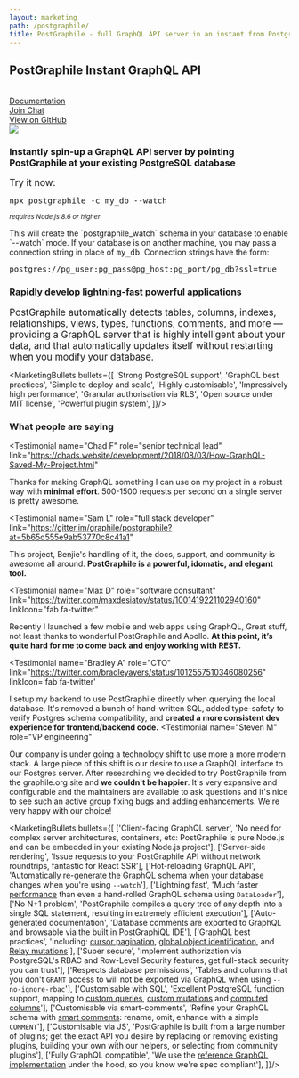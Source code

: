 ```yaml
---
layout: marketing
path: /postgraphile/
title: PostGraphile - full GraphQL API server in an instant from PostgreSQL database
---
```



<MarketingLayout blue>
<Hero bg="white">

## PostGraphile Instant GraphQL API

<br />

<div class='flex'>
<a class='button--solid-light' href='/postgraphile/introduction/'><span class='fas fa-book-open' /> Documentation <span class='fas fa-fw fa-arrow-right' /></a>
</div>
<div class='flex'>
<div style={{margin: '0 0.5rem 0 0'}}><a class='button--solid' href='https://discord.gg/graphile'><span class='fab fa-discord' /> Join Chat</a></div>
<div style={{margin: '0 0.5rem 0 0'}}><a class='button--solid' href='https://github.com/graphile/postgraphile'><span class='fas fa-star' /> View on GitHub</a></div>
</div>

</Hero>

<MarketingSection bg="white">

<Flex>
<Col className="center" span="8">
<img src={postgresPostgraphileGraphql} style={{maxWidth: '100%'}} />
</Col>
</Flex>

</MarketingSection>

<MarketingDivide from="white" to="dark" />

<MarketingSection bg="dark">

<Flex>
<Col span="8" offset="2" className='tc'>

### Instantly spin-up a GraphQL API server by pointing PostGraphile at your existing PostgreSQL database

</Col>
</Flex>

</MarketingSection>

<MarketingDivide from="dark" to="light" via="medium" />

<MarketingSection bg="light">

<MarketingCodebox>

<big>Try it now:</big>

<div className='mv4'>
<big><code>npx postgraphile -c my_db --watch</code></big>
</div>

<small><em>requires Node.js 8.6 or higher</em></small>

</MarketingCodebox>

<p className='f7'>
This will create the `postgraphile_watch` schema in your database to enable `--watch` mode. If your database is on another machine, you may pass a connection string in place of <tt>my_db</tt>. Connection strings have the form:
</p>

<p className='f7'>
<tt>postgres://pg_user:pg_pass@pg_host:pg_port/pg_db?ssl=true</tt>
</p>



</MarketingSection>

<MarketingDivide from="light" to="nodes" via="medium" down />

<MarketingSection bg="nodes">
<div style={{maxWidth: '48em', margin: 'auto'}}>

### Rapidly develop lightning-fast powerful applications

<big>PostGraphile automatically detects tables, columns, indexes, relationships,
views, types, functions, comments, and more &mdash; providing a GraphQL server that
is highly intelligent about your data, and that automatically updates itself
without restarting when you modify your database.</big>

<MarketingBullets bullets={[
'Strong PostgreSQL support',
'GraphQL best practices',
'Simple to deploy and scale',
'Highly customisable',
'Impressively high performance',
'Granular authorisation via RLS',
'Open source under MIT license',
'Powerful plugin system',
]}/>

</div>
</MarketingSection>

<MarketingDivide from="nodes" to="dark" via="medium" />

<MarketingSection bg="dark">

### What people are saying


<div class="mw9 ph3-ns flex flex-wrap justify-between">


<Testimonial
  name="Chad F"
  role="senior technical lead"
  link="https://chads.website/development/2018/08/03/How-GraphQL-Saved-My-Project.html"
>
  Thanks for making GraphQL something I can use on my project in a robust way
  with <strong>minimal effort</strong>. 500-1500 requests per second on a
  single server is pretty awesome.
</Testimonial>


<Testimonial
  name="Sam L"
  role="full stack developer"
  link="https://gitter.im/graphile/postgraphile?at=5b65d555e9ab53770c8c41a1"
>
  This project, Benjie's handling of it, the docs, support, and community is
  awesome all around. <strong>PostGraphile is a powerful, idomatic, and elegant
  tool.</strong>
</Testimonial>

<Testimonial
  name="Max D"
  role="software consultant"
  link="https://twitter.com/maxdesiatov/status/1001419221102940160"
  linkIcon="fab fa-twitter"
>
  Recently I launched a few mobile and web apps using GraphQL, Great stuff, not
  least thanks to wonderful PostGraphile and Apollo. <strong>At this point,
  it’s quite hard for me to come back and enjoy working with
  REST.</strong>
</Testimonial>

<Testimonial
  name="Bradley A"
  role="CTO"
  link="https://twitter.com/bradleyayers/status/1012557510346080256"
  linkIcon='fab fa-twitter'
>
  I setup my backend to use PostGraphile directly when querying the local
  database. It's removed a bunch of hand-written SQL, added type-safety to
  verify Postgres schema compatibility, and <strong>created a more consistent
  dev experience for frontend/backend code.</strong>
</Testimonial>
<Testimonial
  name="Steven M"
  role="VP engineering"
>
  Our company is under going a technology shift to use more a more modern
  stack. A large piece of this shift is our desire to use a GraphQL interface
  to our Postgres server. After researchiing we decided to try PostGraphile
  from the graphile.org site and <strong>we couldn't be happier</strong>.
  It's very expansive and configurable and the maintainers are available to
  ask questions and it's nice to see such an active group fixing bugs and
  adding enhancements. We're very happy with our choice!
</Testimonial>

</div>



</MarketingSection>

<MarketingDivide from="dark" to="light" down />

<MarketingSection bg="light">
<MailchimpSignup />
</MarketingSection>

<MarketingDivide from="light" to="medium" />

<MarketingSection bg="medium">


<MarketingBullets bullets={[
['Client-facing GraphQL server', 'No need for complex server architectures, containers, etc: PostGraphile is pure Node.js and can be embedded in your existing Node.js project'],
['Server-side rendering', 'Issue requests to your PostGraphile API without network roundtrips, fantastic for React SSR'],
['Hot-reloading GraphQL API', 'Automatically re-generate the GraphQL schema when your database changes when you\'re using `--watch`'],
['Lightning fast', 'Much faster [performance](/postgraphile/performance/) than even a hand-rolled GraphQL schema using `DataLoader`'],
['No N+1 problem', 'PostGraphile compiles a query tree of any depth into a single SQL statement, resulting in extremely efficient execution'],
['Auto-generated documentation', 'Database comments are exported to GraphQL and browsable via the built in PostGraphiQL IDE'],
['GraphQL best practices', 'Including: [cursor pagination](https://facebook.github.io/relay/graphql/connections.htm), [global object identification](https://facebook.github.io/relay/graphql/objectidentification.htm), and [Relay mutations](https://relay.dev/docs/en/mutations)'],
['Super secure', 'Implement authorization via PostgreSQL\'s RBAC and Row-Level Security features, get full-stack security you can trust'],
['Respects database permissions', 'Tables and columns that you don\'t `GRANT` access to will not be exported via GraphQL when using `--no-ignore-rbac`'],
['Customisable with SQL', 'Excellent PostgreSQL function support, mapping to [custom queries](/postgraphile/custom-queries/), [custom mutations](/postgraphile/custom-mutations/) and [computed columns](/postgraphile/computed-columns/)'],
['Customisable via smart-comments', 'Refine your GraphQL schema with [smart comments](/postgraphile/smart-comments/): rename, omit, enhance with a simple `COMMENT`'],
['Customisable via JS', 'PostGraphile is built from a large number of plugins; get the exact API you desire by replacing or removing existing plugins, building your own with our helpers, or selecting from community plugins'],
['Fully GraphQL compatible', 'We use the [reference GraphQL implementation](http://graphql.org/graphql-js/) under the hood, so you know we\'re spec compliant'],
]}/>


</MarketingSection>
</MarketingLayout>
